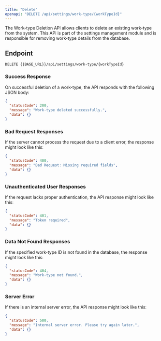 ---
title: "Delete"
openapi: "DELETE /api/settings/work-type/{workTypeId}"
---

The Work-type Deletion API allows clients to delete an existing work-type from the system. This API is part of the settings management module and is responsible for removing work-type details from the database.

## Endpoint

`DELETE {{BASE_URL}}/api/settings/work-type/{workTypeId}`

### Success Response

On successful deletion of a work-type, the API responds with the following JSON body:

```json
{
  "statusCode": 200,
  "message": "Work-type deleted successfully.",
  "data": {}
}
```

### Bad Request Responses

If the server cannot process the request due to a client error, the response might look like this:

```json
{
  "statusCode": 400,
  "message": "Bad Request: Missing required fields",
  "data": {}
}
```

### Unauthenticated User Responses

If the request lacks proper authentication, the API response might look like this:

```json
{
  "statusCode": 401,
  "message": "Token required",
  "data": {}
}
```

### Data Not Found Responses

If the specified work-type ID is not found in the database, the response might look like this:

```json
{
  "statusCode": 404,
  "message": "Work-type not found.",
  "data": {}
}
```

### Server Error

If there is an internal server error, the API response might look like this:

```json
{
  "statusCode": 500,
  "message": "Internal server error. Please try again later.",
  "data": {}
}
```
